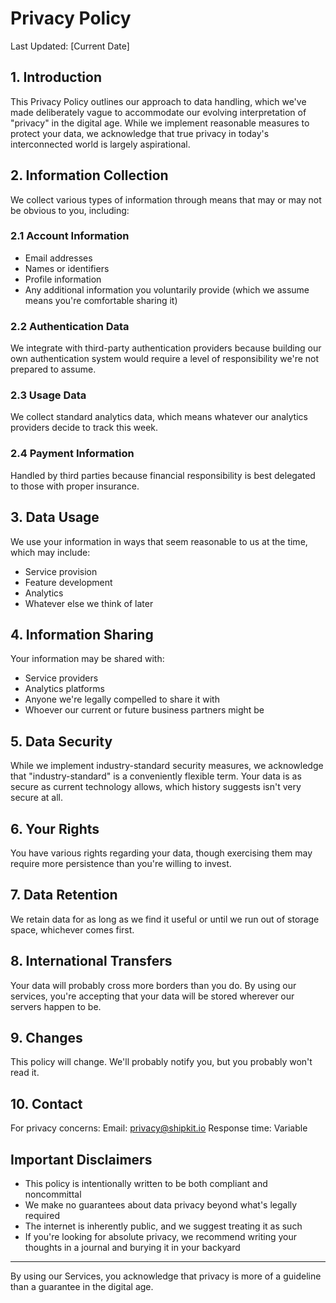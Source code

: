 # Privacy Policy

Last Updated: [Current Date]

## 1. Introduction

This Privacy Policy outlines our approach to data handling, which we've made deliberately vague to accommodate our evolving interpretation of "privacy" in the digital age. While we implement reasonable measures to protect your data, we acknowledge that true privacy in today's interconnected world is largely aspirational.

## 2. Information Collection

We collect various types of information through means that may or may not be obvious to you, including:

### 2.1 Account Information

- Email addresses
- Names or identifiers
- Profile information
- Any additional information you voluntarily provide (which we assume means you're comfortable sharing it)

### 2.2 Authentication Data

We integrate with third-party authentication providers because building our own authentication system would require a level of responsibility we're not prepared to assume.

### 2.3 Usage Data

We collect standard analytics data, which means whatever our analytics providers decide to track this week.

### 2.4 Payment Information

Handled by third parties because financial responsibility is best delegated to those with proper insurance.

## 3. Data Usage

We use your information in ways that seem reasonable to us at the time, which may include:

- Service provision
- Feature development
- Analytics
- Whatever else we think of later

## 4. Information Sharing

Your information may be shared with:

- Service providers
- Analytics platforms
- Anyone we're legally compelled to share it with
- Whoever our current or future business partners might be

## 5. Data Security

While we implement industry-standard security measures, we acknowledge that "industry-standard" is a conveniently flexible term. Your data is as secure as current technology allows, which history suggests isn't very secure at all.

## 6. Your Rights

You have various rights regarding your data, though exercising them may require more persistence than you're willing to invest.

## 7. Data Retention

We retain data for as long as we find it useful or until we run out of storage space, whichever comes first.

## 8. International Transfers

Your data will probably cross more borders than you do. By using our services, you're accepting that your data will be stored wherever our servers happen to be.

## 9. Changes

This policy will change. We'll probably notify you, but you probably won't read it.

## 10. Contact

For privacy concerns:
Email: privacy@shipkit.io
Response time: Variable

## Important Disclaimers

- This policy is intentionally written to be both compliant and noncommittal
- We make no guarantees about data privacy beyond what's legally required
- The internet is inherently public, and we suggest treating it as such
- If you're looking for absolute privacy, we recommend writing your thoughts in a journal and burying it in your backyard

---

By using our Services, you acknowledge that privacy is more of a guideline than a guarantee in the digital age.
